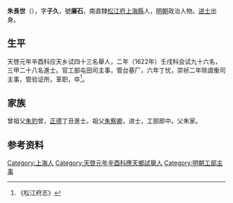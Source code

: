 '''朱長世'''（{{bd|？||？||}}），字'''子久'''，號'''廉石'''，南直隸[[松江府|松江府]][[上海縣|上海縣]]人，[[明朝|明朝]]政治人物。[[进士|进士]]出身。

==生平==
天啓元年辛酉科应天乡试四十三名舉人，二年（1622年）壬戌科会试九十六名，三甲二十八名進士。官工部屯田司主事，管台基厂，六年丁忧，崇祯二年除虞衡司主事，管验证所，革职，卒<ref>《松江府志》</ref>。

== 家族 ==
曾祖父[[朱豹|朱豹]]曾，[[正德_(明朝)|正德]]丁丑進士。祖父[[朱察卿|朱察卿]]，进士，工部郎中。父朱家。

==参考资料==
{{reflist}}

{{天啓二年壬戌科殿試金榜}}

{{Authority control}}

{{DEFAULTSORT:Zhu朱}}
[[Category:上海人|Category:上海人]]
[[Category:天啓元年辛酉科應天鄉試舉人|Category:天啓元年辛酉科應天鄉試舉人]]
[[Category:明朝工部主事|Category:明朝工部主事]]


{{明朝人物小作品}}